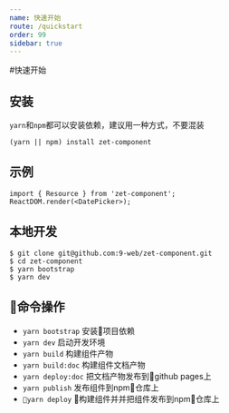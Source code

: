 ```yaml
---
name: 快速开始
route: /quickstart
order: 99
sidebar: true
---
```


#快速开始

## 安装
`yarn`和`npm`都可以安装依赖，建议用一种方式，不要混装
```
(yarn || npm) install zet-component
```

## 示例
```
import { Resource } from 'zet-component';
ReactDOM.render(<DatePicker>);
```

## 本地开发
```
$ git clone git@github.com:9-web/zet-component.git
$ cd zet-component
$ yarn bootstrap
$ yarn dev
```

## 命令操作
* `yarn bootstrap` 安装项目依赖
* `yarn dev` 启动开发环境
* `yarn build` 构建组件产物
* `yarn build:doc` 构建组件文档产物
* `yarn deploy:doc` 把文档产物发布到github pages上
* `yarn publish` 发布组件到npm仓库上
* `yarn deploy` 构建组件并并把组件发布到npm仓库上
